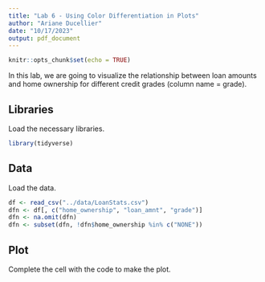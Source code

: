 ```yaml
---
title: "Lab 6 - Using Color Differentiation in Plots"
author: "Ariane Ducellier"
date: "10/17/2023"
output: pdf_document
---
```


```r
knitr::opts_chunk$set(echo = TRUE)
```

In this lab, we are going to visualize the relationship between loan amounts and home ownership for different credit grades (column name = grade).

## Libraries

Load the necessary libraries.

```r
library(tidyverse)
```

## Data

Load the data.

```r
df <- read_csv("../data/LoanStats.csv")
dfn <- df[, c("home_ownership", "loan_amnt", "grade")]
dfn <- na.omit(dfn)
dfn <- subset(dfn, !dfn$home_ownership %in% c("NONE"))
```

## Plot

Complete the cell with the code to make the plot.

```r
```

